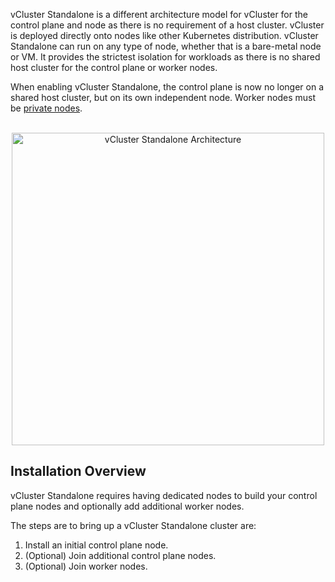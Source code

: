 
vCluster Standalone is a different architecture model for vCluster for the control plane and node as there is no requirement
of a host cluster. vCluster is deployed directly onto nodes like other Kubernetes distribution. vCluster Standalone can
 run on any type of node, whether that is a bare-metal node or VM. It provides the strictest isolation for workloads as there is no shared host cluster for the control plane or worker nodes.
 
When enabling vCluster Standalone, the control plane is now no longer on a shared host cluster, but on its own independent node. Worker
nodes must be [private nodes](../../worker-nodes/private-nodes).

<br />

<center>
  <img
    src="/docs/media/private-nodes/architecture.png"
    width='500'
    alt="vCluster Standalone Architecture"
  />
</center>

## Installation Overview

vCluster Standalone requires having dedicated nodes to build your control plane nodes and optionally add additional worker nodes. 

The steps are to bring up a vCluster Standalone cluster are:

1. Install an initial control plane node. 
2. (Optional) Join additional control plane nodes. 
3. (Optional) Join worker nodes. 
